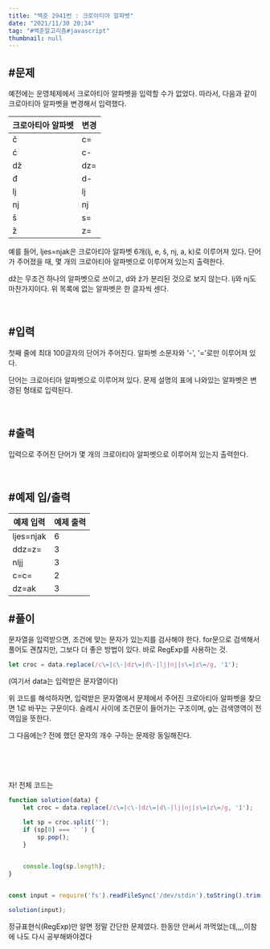 ```yaml
---
title: "백준 2941번 : 크로아티아 알파벳"
date: "2021/11/30 20:34"
tag: "#백준알고리즘#javascript"
thumbnail: null
---
```


## #문제

예전에는 운영체제에서 크로아티아 알파벳을 입력할 수가 없었다. 따라서, 다음과 같이 크로아티아 알파벳을 변경해서 입력했다.

| 크로아티아 알파벳  | 변경 |
| ---------------- | ---- |
| č                | c=   |
| ć                | c-   |
| dž               | dz=  |
| đ                | d-   |
| lj               | lj   |
| nj               | nj   |
| š                | s=   |
| ž                | z=   |

예를 들어, ljes=njak은 크로아티아 알파벳 6개(lj, e, š, nj, a, k)로 이루어져 있다. 단어가 주어졌을 때, 몇 개의 크로아티아 알파벳으로 이루어져 있는지 출력한다.

dž는 무조건 하나의 알파벳으로 쓰이고, d와 ž가 분리된 것으로 보지 않는다. lj와 nj도 마찬가지이다. 위 목록에 없는 알파벳은 한 글자씩 센다.

<br/>

## #입력

첫째 줄에 최대 100글자의 단어가 주어진다. 알파벳 소문자와 '-', '='로만 이루어져 있다.

단어는 크로아티아 알파벳으로 이루어져 있다. 문제 설명의 표에 나와있는 알파벳은 변경된 형태로 입력된다.

<br/>

## #출력

입력으로 주어진 단어가 몇 개의 크로아티아 알파벳으로 이루어져 있는지 출력한다.

<br/>

## #예제 입/출력

| 예제 입력  |  예제 출력   |
| ----- | ----- |
| ljes=njak | 6 |
| ddz=z= | 3 |
| nljj | 3 |
| c=c= | 2 |
| dz=ak | 3 |

## #풀이

문자열을 입력받으면, 조건에 맞는 문자가 있는지를 검사해야 한다. for문으로 검색해서 풀어도 괜찮지만, 그보다 더 좋은 방법이 있다. 바로 RegExp를 사용하는 것.

```javascript
let croc = data.replace(/c\=|c\-|dz\=|d\-|lj|nj|s\=|z\=/g, '1');
```

(여기서 data는 입력받은 문자열이다)

위 코드를 해석하자면, 입력받은 문자열에서 문제에서 주어진 크로아티아 알파벳을 찾으면 1로 바꾸는 구문이다. 슬레시 사이에 조건문이 들어가는 구조이며, g는 검색영역이 전역임을 뜻한다.

그 다음에는? 전에 했던 문자의 개수 구하는 문제랑 동일해진다. 

<br/>
<br/>
<br/>

자! 전체 코드는

```javascript
function solution(data) {
    let croc = data.replace(/c\=|c\-|dz\=|d\-|lj|nj|s\=|z\=/g, '1');

    let sp = croc.split('');
    if (sp[0] === ' ') {
        sp.pop();
    }

    
    console.log(sp.length);
}


const input = require('fs').readFileSync('/dev/stdin').toString().trim();

solution(input);
```

정규표현식(RegExp)만 알면 정말 간단한 문제였다. 한동안 안써서 까먹었는데,,,,이참에 나도 다시 공부해봐야겠다